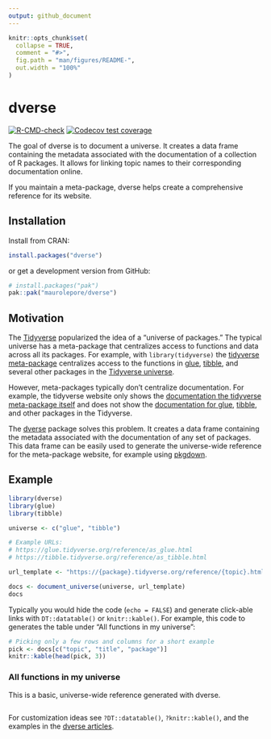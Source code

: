 ```yaml
---
output: github_document
---
```


<!-- README.md is generated from README.Rmd. Please edit that file -->

```r
knitr::opts_chunk$set(
  collapse = TRUE,
  comment = "#>",
  fig.path = "man/figures/README-",
  out.width = "100%"
)
```

# dverse

<!-- badges: start -->
[![R-CMD-check](https://github.com/maurolepore/dverse/actions/workflows/R-CMD-check.yaml/badge.svg)](https://github.com/maurolepore/dverse/actions/workflows/R-CMD-check.yaml)
[![Codecov test coverage](https://codecov.io/gh/maurolepore/dverse/graph/badge.svg)](https://app.codecov.io/gh/maurolepore/dverse)
<!-- badges: end -->

The goal of dverse is to document a universe. It creates a data frame containing
the metadata associated with the documentation of a collection of R packages. It
allows for linking topic names to their corresponding documentation online.

If you maintain a meta-package, dverse helps create a comprehensive reference
for its website.

## Installation

Install from CRAN:

``` r
install.packages("dverse")
```

or get a development version from GitHub:

``` r
# install.packages("pak")
pak::pak("maurolepore/dverse")
```

## Motivation

The [Tidyverse](https://www.tidyverse.org/) popularized the idea of a "universe
of packages." The typical universe has a meta-package that centralizes access to
functions and data across all its packages. For example, with `library(tidyverse)` the [tidyverse
meta-package](https://tidyverse.tidyverse.org/) centralizes access to the
functions in [glue](https://glue.tidyverse.org/),
[tibble](https://tibble.tidyverse.org/), and several other packages in the
[Tidyverse universe](https://www.tidyverse.org/).

However, meta-packages typically don't centralize documentation. For example,
the tidyverse website only shows the [documentation the tidyverse meta-package
itself](https://tidyverse.tidyverse.org/reference/index.html) and does not show
the [documentation for glue](https://glue.tidyverse.org/reference/index.html),
[tibble](https://tibble.tidyverse.org/reference/index.html), and other packages
in the Tidyverse.

The [dverse](https://maurolepore.github.io/dverse/) package solves this problem.
It creates a data frame containing the metadata associated with the
documentation of any set of packages. This data frame can be easily used to
generate the universe-wide reference for the meta-package website, for example
using [pkgdown](https://pkgdown.r-lib.org/).

## Example

```r
library(dverse)
library(glue)
library(tibble)

universe <- c("glue", "tibble")

# Example URLs:
# https://glue.tidyverse.org/reference/as_glue.html
# https://tibble.tidyverse.org/reference/as_tibble.html

url_template <- "https://{package}.tidyverse.org/reference/{topic}.html"

docs <- document_universe(universe, url_template)
docs
```

Typically you would hide the code (`echo = FALSE`) and generate click-able links
with `DT::datatable()` or `knitr::kable()`. For example, this code to generates
the table under "All functions in my universe":

```r
# Picking only a few rows and columns for a short example
pick <- docs[c("topic", "title", "package")]
knitr::kable(head(pick, 3))
```

### All functions in my universe

This is a basic, universe-wide reference generated with dverse.

```r

```

For customization ideas see `?DT::datatable()`, `?knitr::kable()`, and the
examples in the [dverse
articles](https://maurolepore.github.io/dverse/articles).
